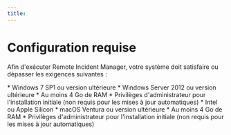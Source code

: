 ```yaml
---
title: 
---
```



# Configuration requise

Afin d'exécuter Remote Incident Manager, votre système doit satisfaire ou dépasser les exigences suivantes :

<Windows>
  * Windows 7 SP1 ou version ultérieure
  * Windows Server 2012 ou version ultérieure
  * Au moins 4 Go de RAM
  * Privilèges d'administrateur pour l'installation initiale (non requis pour les mises à jour automatiques)
</Windows>

<MacOS>
  * Intel ou Apple Silicon
  * macOS Ventura ou version ultérieure
  * Au moins 4 Go de RAM
  * Privilèges d'administrateur pour l'installation initiale (non requis pour les mises à jour automatiques)
</MacOS>
